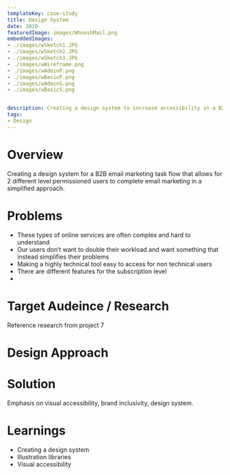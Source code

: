 ```yaml
---
templateKey: case-study
title: Design System  
date: 2020
featuredImage: images/WhooshMail.png
embeddedImages:
- ./images/wSketch1.JPG
- ./images/wSketch2.JPG
- ./images/wSketch3.JPG
- ./images/wWireframe.png
- ./images/wAdminP.png
- ./images/wBasicP.png
- ./images/wAdminS.png
- ./images/wBasicS.png


description: Creating a design system to increase accessibility in a B2B taskflow.
tags:
- Design
---
```

# Overview   
Creating a design system for a B2B email marketing task flow that allows for 2 different level permissioned users to complete email marketing in a simplified approach.   

 # Problems   
- These types of online services are often complex and hard to understand
- Our users don’t want to double their workload and want something that instead simplifies their problems
- Making a highly technical tool easy to access for non technical users
- There are different features for the subscription level
- 

# Target Audeince / Research   
Reference research from project 7   


# Design Approach   

# Solution   
Emphasis on visual accessibility, brand inclusivity, design system.

# Learnings   
- Creating a design system
- Illustration libraries
- Visual accessibility



